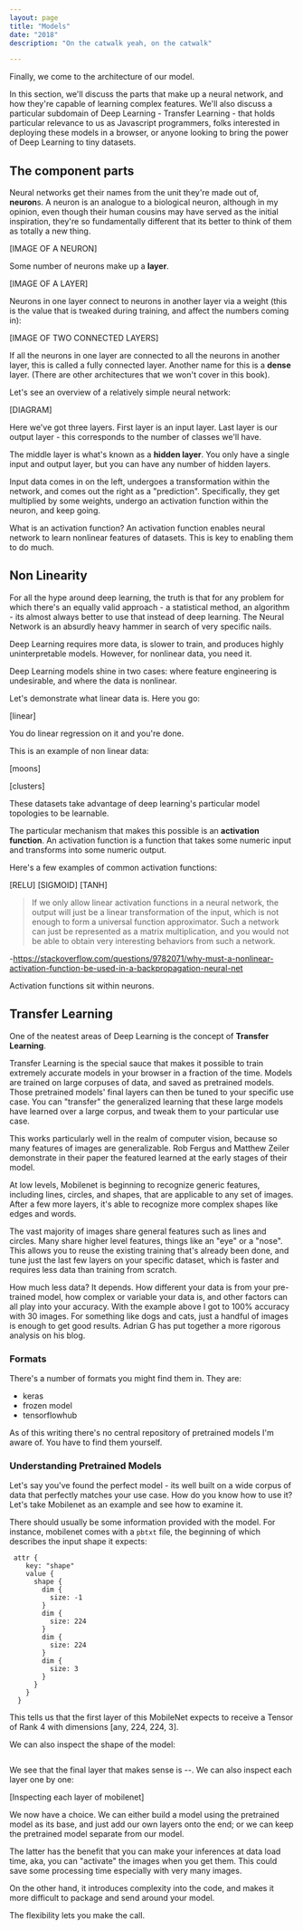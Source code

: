 ```yaml
---
layout: page
title: "Models"
date: "2018"
description: "On the catwalk yeah, on the catwalk"

---
```


Finally, we come to the architecture of our model.

In this section, we'll discuss the parts that make up a neural network, and how they're capable of learning complex features. We'll also discuss a particular subdomain of Deep Learning - Transfer Learning - that holds particular relevance to us as Javascript programmers, folks interested in deploying these models in a browser, or anyone looking to bring the power of Deep Learning to tiny datasets.

## The component parts

Neural networks get their names from the unit they're made out of, **neuron**s. A neuron is an analogue to a biological neuron, although in my opinion, even though their human cousins may have served as the initial inspiration, they're so fundamentally different that its better to think of them as totally a new thing.

[IMAGE OF A NEURON]

Some number of neurons make up a **layer**.

[IMAGE OF A LAYER]

Neurons in one layer connect to neurons in another layer via a weight (this is the value that is tweaked during training, and affect the numbers coming in):

[IMAGE OF TWO CONNECTED LAYERS]

If all the neurons in one layer are connected to all the neurons in another layer, this is called a fully connected layer. Another name for this is a **dense** layer. (There are other architectures that we won't cover in this book).

Let's see an overview of a relatively simple neural network:

[DIAGRAM]

Here we've got three layers. First layer is an input layer. Last layer is our output layer - this corresponds to the number of classes we'll have.

The middle layer is what's known as a **hidden layer**. You only have a single input and output layer, but you can have any number of hidden layers.

Input data comes in on the left, undergoes a transformation within the network, and comes out the right as a "prediction". Specifically, they get multiplied by some weights, undergo an activation function within the neuron, and keep going.

What is an activation function? An activation function enables neural network to learn nonlinear features of datasets. This is key to enabling them to do much.

## Non Linearity

For all the hype around deep learning, the truth is that for any problem for which there's an equally valid approach - a statistical method, an algorithm - its almost always better to use that instead of deep learning. The Neural Network is an absurdly heavy hammer in search of very specific nails.

Deep Learning requires more data, is slower to train, and produces highly uninterpretable models. However, for nonlinear data, you need it.

Deep Learning models shine in two cases: where feature engineering is undesirable, and where the data is nonlinear.

Let's demonstrate what linear data is. Here you go:

[linear]

You do linear regression on it and you're done.

This is an example of non linear data:

[moons]

[clusters]

These datasets take advantage of deep learning's particular model topologies to be learnable.

The particular mechanism that makes this possible is an **activation function**. An activation function is a function that takes some numeric input and transforms into some numeric output.

Here's a few examples of common activation functions:

[RELU] [SIGMOID] [TANH]

> If we only allow linear activation functions in a neural network, the output will just be a linear transformation of the input, which is not enough to form a universal function approximator. Such a network can just be represented as a matrix multiplication, and you would not be able to obtain very interesting behaviors from such a network.

-https://stackoverflow.com/questions/9782071/why-must-a-nonlinear-activation-function-be-used-in-a-backpropagation-neural-net

Activation functions sit within neurons.

## Transfer Learning

One of the neatest areas of Deep Learning is the concept of **Transfer Learning**.

Transfer Learning is the special sauce that makes it possible to train extremely accurate models in your browser in a fraction of the time. Models are trained on large corpuses of data, and saved as pretrained models. Those pretrained models' final layers can then be tuned to your specific use case. You can "transfer" the generalized learning that these large models have learned over a large corpus, and tweak them to your particular use case.

This works particularly well in the realm of computer vision, because so many features of images are generalizable. Rob Fergus and Matthew Zeiler demonstrate in their paper the featured learned at the early stages of their model.

At low levels, Mobilenet is beginning to recognize generic features, including lines, circles, and shapes, that are applicable to any set of images. After a few more layers, it's able to recognize more complex shapes like edges and words.

The vast majority of images share general features such as lines and circles. Many share higher level features, things like an "eye" or a "nose". This allows you to reuse the existing training that's already been done, and tune just the last few layers on your specific dataset, which is faster and requires less data than training from scratch.

How much less data? It depends. How different your data is from your pre-trained model, how complex or variable your data is, and other factors can all play into your accuracy. With the example above I got to 100% accuracy with 30 images. For something like dogs and cats, just a handful of images is enough to get good results. Adrian G has put together a more rigorous analysis on his blog.

### Formats

There's a number of formats you might find them in. They are:

* keras
* frozen model
* tensorflowhub

As of this writing there's no central repository of pretrained models I'm aware of. You have to find them yourself.

### Understanding Pretrained Models

Let's say you've found the perfect model - its well built on a wide corpus of data that perfectly matches your use case. How do you know how to use it? Let's take Mobilenet as an example and see how to examine it.

There should usually be some information provided with the model. For instance, mobilenet comes with a `pbtxt` file, the beginning of which describes the input shape it expects:

```
 attr {
    key: "shape"
    value {
      shape {
        dim {
          size: -1
        }
        dim {
          size: 224
        }
        dim {
          size: 224
        }
        dim {
          size: 3
        }
      }
    }
  }
```

This tells us that the first layer of this MobileNet expects to receive a Tensor of Rank 4 with dimensions [any, 224, 224, 3].

We can also inspect the shape of the model:

```
```

We see that the final layer that makes sense is --. We can also inspect each layer one by one:

[Inspecting each layer of mobilenet]

We now have a choice. We can either build a model using the pretrained model as its base, and just add our own layers onto the end; or we can keep the pretrained model separate from our model.

The latter has the benefit that you can make your inferences at data load time, aka, you can "activate" the images when you get them. This could save some processing time especially with very many images.

On the other hand, it introduces complexity into the code, and makes it more difficult to package and send around your model.

The flexibility lets you make the call.

<br /><br /> <br /><br /> <br /><br /> <br /><br />
<br /><br /> <br /><br /> <br /><br /> <br /><br />
<br /><br /> <br /><br /> <br /><br /> <br /><br />
<br /><br /> <br /><br /> <br /><br /> <br /><br />
<br /><br /> <br /><br /> <br /><br /> <br /><br />

[AT SOME POINT IN CNNs: TALK ABOUT MNIST]

Talk about convolutional networks





